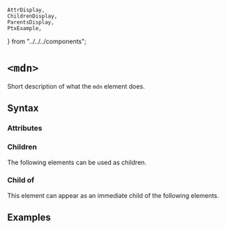     AttrDisplay,
    ChildrenDisplay,
    ParentsDisplay,
    PtxExample,
} from "../../../components";

# `<mdn>`

Short description of what the `mdn` element does.

## Syntax

### Attributes

<AttrDisplay name="mdn" />

### Children

The following elements can be used as children.

<ChildrenDisplay name="mdn" />

### Child of

This element can appear as an immediate child of the following elements.

<ParentsDisplay name="mdn" />

## Examples

    
